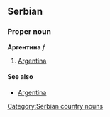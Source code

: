 ==Serbian==
===Proper noun===
'''Аргентина''' ''f''
#[[Argentina]]
====See also====
*[[Argentina]]
[[Category:Serbian country nouns]]